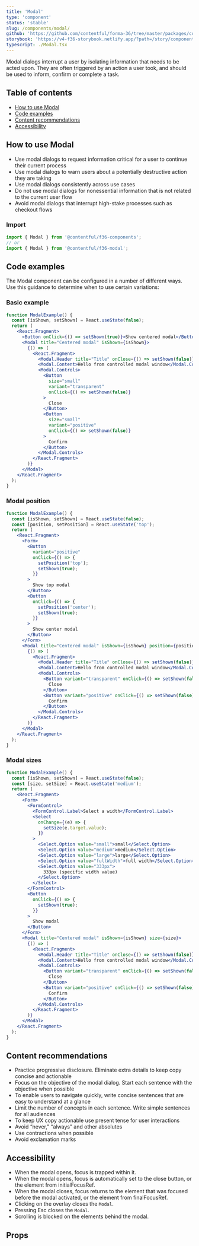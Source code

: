 ```yaml
---
title: 'Modal'
type: 'component'
status: 'stable'
slug: /components/modal/
github: 'https://github.com/contentful/forma-36/tree/master/packages/components/modal/src'
storybook: 'https://v4-f36-storybook.netlify.app/?path=/story/components-modal--basic'
typescript: ./Modal.tsx
---
```



Modal dialogs interrupt a user by isolating information that needs to be acted upon. They are often triggered by an action a user took, and should be used to inform, confirm or complete a task.

## Table of contents

- [How to use Modal](#how-to-use-modal)
- [Code examples](#code-examples)
- [Content recommendations](#content-recommendations)
- [Accessibility](#accessibility)

## How to use Modal

- Use modal dialogs to request information critical for a user to continue their current process
- Use modal dialogs to warn users about a potentially destructive action they are taking
- Use modal dialogs consistently across use cases
- Do not use modal dialogs for nonessential information that is not related to the current user flow
- Avoid modal dialogs that interrupt high-stake processes such as checkout flows

### Import

```js static=true
import { Modal } from '@contentful/f36-components';
// or
import { Modal } from '@contentful/f36-modal';
```

## Code examples

The Modal component can be configured in a number of different ways. Use this guidance to determine when to use certain variations:

### Basic example

```jsx
function ModalExample() {
  const [isShown, setShown] = React.useState(false);
  return (
    <React.Fragment>
      <Button onClick={() => setShown(true)}>Show centered modal</Button>
      <Modal title="Centered modal" isShown={isShown}>
        {() => (
          <React.Fragment>
            <Modal.Header title="Title" onClose={() => setShown(false)} />
            <Modal.Content>Hello from controlled modal window</Modal.Content>
            <Modal.Controls>
              <Button
                size="small"
                variant="transparent"
                onClick={() => setShown(false)}
              >
                Close
              </Button>
              <Button
                size="small"
                variant="positive"
                onClick={() => setShown(false)}
              >
                Confirm
              </Button>
            </Modal.Controls>
          </React.Fragment>
        )}
      </Modal>
    </React.Fragment>
  );
}
```

### Modal position

```jsx
function ModalExample() {
  const [isShown, setShown] = React.useState(false);
  const [position, setPosition] = React.useState('top');
  return (
    <React.Fragment>
      <Form>
        <Button
          variant="positive"
          onClick={() => {
            setPosition('top');
            setShown(true);
          }}
        >
          Show top modal
        </Button>
        <Button
          onClick={() => {
            setPosition('center');
            setShown(true);
          }}
        >
          Show center modal
        </Button>
      </Form>
      <Modal title="Centered modal" isShown={isShown} position={position}>
        {() => (
          <React.Fragment>
            <Modal.Header title="Title" onClose={() => setShown(false)} />
            <Modal.Content>Hello from controlled modal window</Modal.Content>
            <Modal.Controls>
              <Button variant="transparent" onClick={() => setShown(false)}>
                Close
              </Button>
              <Button variant="positive" onClick={() => setShown(false)}>
                Confirm
              </Button>
            </Modal.Controls>
          </React.Fragment>
        )}
      </Modal>
    </React.Fragment>
  );
}
```

### Modal sizes

```jsx
function ModalExample() {
  const [isShown, setShown] = React.useState(false);
  const [size, setSize] = React.useState('medium');
  return (
    <React.Fragment>
      <Form>
        <FormControl>
          <FormControl.Label>Select a width</FormControl.Label>
          <Select
            onChange={(e) => {
              setSize(e.target.value);
            }}
          >
            <Select.Option value="small">small</Select.Option>
            <Select.Option value="medium">medium</Select.Option>
            <Select.Option value="large">large</Select.Option>
            <Select.Option value="fullWidth">full width</Select.Option>
            <Select.Option value="333px">
              333px (specific width value)
            </Select.Option>
          </Select>
        </FormControl>
        <Button
          onClick={() => {
            setShown(true);
          }}
        >
          Show modal
        </Button>
      </Form>
      <Modal title="Centered modal" isShown={isShown} size={size}>
        {() => (
          <React.Fragment>
            <Modal.Header title="Title" onClose={() => setShown(false)} />
            <Modal.Content>Hello from controlled modal window</Modal.Content>
            <Modal.Controls>
              <Button variant="transparent" onClick={() => setShown(false)}>
                Close
              </Button>
              <Button variant="positive" onClick={() => setShown(false)}>
                Confirm
              </Button>
            </Modal.Controls>
          </React.Fragment>
        )}
      </Modal>
    </React.Fragment>
  );
}
```

## Content recommendations

- Practice progressive disclosure. Eliminate extra details to keep copy concise and actionable
- Focus on the objective of the modal dialog. Start each sentence with the objective when possible
- To enable users to navigate quickly, write concise sentences that are easy to understand at a glance
- Limit the number of concepts in each sentence. Write simple sentences for all audiences
- To keep UX copy actionable use present tense for user interactions
- Avoid “never,” “always” and other absolutes
- Use contractions when possible
- Avoid exclamation marks

## Accessibility

- When the modal opens, focus is trapped within it.
- When the modal opens, focus is automatically set to the close button, or the element from initialFocusRef.
- When the modal closes, focus returns to the element that was focused before the modal activated, or the element from finalFocusRef.
- Clicking on the overlay closes the `Modal`.
- Pressing Esc closes the `Modal`.
- Scrolling is blocked on the elements behind the modal.

## Props

<Props of="Modal" />
